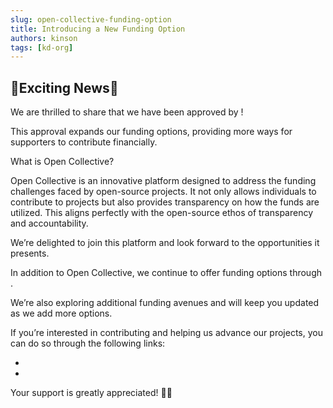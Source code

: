 ```yaml
---
slug: open-collective-funding-option
title: Introducing a New Funding Option
authors: kinson
tags: [kd-org]
---
```



## 🎉Exciting News🎉

We are thrilled to share that we have been approved by <URL link='opencollective.com' text="Open Collective"/>!

This approval expands our funding options, providing more ways for supporters to contribute financially.

What is Open Collective?

Open Collective is an innovative platform designed to address the funding challenges faced by open-source projects.
It not only allows individuals to contribute to projects but also provides transparency on how the funds are utilized.
This aligns perfectly with the open-source ethos of transparency and accountability.

We’re delighted to join this platform and look forward to the opportunities it presents.

In addition to Open Collective, we continue to offer funding options through <URL link="github.com/sponsors" text="GitHub Sponsors"/>.

We’re also exploring additional funding avenues and will keep you updated as we add more options.

If you’re interested in contributing and helping us advance our projects, you can do so through the following links:
- <URL link="https://github.com/sponsors/KinsonDigital" text="Sponsor us on GitHub Sponsors"/>
- <URL link="opencollective.com/kinsondigital" text="Sponsor us on Open Collective"/>

Your support is greatly appreciated!  🙏🏻
